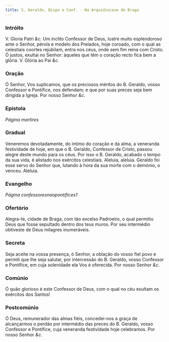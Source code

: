 ```yaml
---
title: S. Geraldo, Bispo e Conf. - Na Arquidiocese de Braga
---
```


### Intróito

<div class="grid grid-cols-2 gap-5">
  <span class="text-justify">
    <em></em>
    V. Gloria Patri <em>&c.</em>
  </span>
  <span class="text-justify">
    Um ínclito Confessor de Deus, lustre muito esplendoroso ante o Senhor,
    pérola e modelo dos Prelados, hoje coroado, com o qual as celestiais coortes
    rejubilam, entra nos céus, onde sem fim reina com Cristo. Ó justos, exultai
    no Senhor: àqueles que têm o coração recto fica bem a glória. V. Glória ao
    Pai <em>&c.</em>
  </span>
</div>

### Oração

<div class="grid grid-cols-2 gap-5">
  <span class="text-justify"></span>
  <span class="text-justify">
    Ó Senhor, Vos suplicamos, que os preciosos méritos do B. Geraldo, vosso
    Confessor e Pontífice, nos defendam; e que por suas preces seja bem dirigida
    a Igreja. Por nosso Senhor <em>&c.</em>
  </span>
</div>

### Epístola

_Página martires_

### Gradual

<div class="grid grid-cols-2 gap-5">
  <span class="text-justify"></span>
  <span class="text-justify">
    Veneremos devotadamente, do íntimo do coração e da alma, a veneranda
    festividade de hoje, em que o B. Geraldo, Confessor de Cristo, passou alegre
    deste mundo para os céus. Por isso o B. Geraldo, acabado o tempo da sua
    vida, é alistado nos exércitos celestiais.
  </span>
  <span class="text-justify"></span>
  <span class="text-justify">
    Aleluia, aleluia. Geraldo foi esse servo do Senhor que, lutando à hora da
    sua morte com o demónio, o venceu. Aleluia.
  </span>
</div>

### Evangelho

_Página confessoresnaopontifices1_

### Ofertório

<div class="grid grid-cols-2 gap-5">
  <span class="text-justify"></span>
  <span class="text-justify">
    Alegra-te, cidade de Braga, com tão excelso Padroeiro, o qual permitiu Deus
    que fosse sepultado dentro dos teus muros. Por seu intermédio obtiveste de
    Deus milagres inumeráveis.
  </span>
</div>

### Secreta

<div class="grid grid-cols-2 gap-5">
  <span class="text-justify"></span>
  <span class="text-justify">
    Seja aceite na vossa presença, ó Senhor, a oblação do vosso fiel povo e
    permiti que lhe seja salutar, por intercessão do B. Geraldo, vosso Confessor
    e Pontífice, em cuja solenidade ela Vos é oferecida. Por nosso Senhor
    <em>&c.</em>
  </span>
</div>

### Comúnio

<div class="grid grid-cols-2 gap-5">
  <span class="text-justify"></span>
  <span class="text-justify">
    Ó quão glorioso é este Confessor de Deus, com o qual no céu exultam os
    exércitos dos Santos!
  </span>
</div>

### Postcomúnio

<div class="grid grid-cols-2 gap-5">
  <span class="text-justify"></span>
  <span class="text-justify">
    Ó Deus, remunerador das almas fiéis, concedei-nos a graça de alcançarmos o
    perdão por intermédio das preces do B. Geraldo, vosso Confessor e Pontífice,
    cuja veneranda festividade hoje celebramos. Por nosso Senhor <em>&c.</em>
  </span>
</div>
